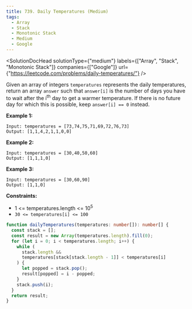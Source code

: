 ```yaml
---
title: 739. Daily Temperatures (Medium)
tags:
  - Array
  - Stack
  - Monotonic Stack
  - Medium
  - Google
---
```



<SolutionDocHead
  solutionType={"medium"}
  labels={["Array", "Stack", "Monotonic Stack"]}
  companies={["Google"]}
  url={"https://leetcode.com/problems/daily-temperatures/"}
/>

Given an array of integers `temperatures` represents the daily temperatures, return an array `answer` such that `answer[i]` is the number of days you have to wait after the i<sup>th</sup> day to get a warmer temperature. If there is no future day for which this is possible, keep `answer[i] == 0` instead.

<b>Example 1:</b>

```
Input: temperatures = [73,74,75,71,69,72,76,73]
Output: [1,1,4,2,1,1,0,0]
```

<b>Example 2:</b>

```
Input: temperatures = [30,40,50,60]
Output: [1,1,1,0]
```

<b>Example 3:</b>

```
Input: temperatures = [30,60,90]
Output: [1,1,0]
```

<b>Constraints:</b>

- 1 <= temperatures.length <= 10<sup>5</sup>
- `30 <= temperatures[i] <= 100`

```ts title=solution.ts
function dailyTemperatures(temperatures: number[]): number[] {
  const stack = [];
  const result = new Array(temperatures.length).fill(0);
  for (let i = 0; i < temperatures.length; i++) {
    while (
      stack.length &&
      temperatures[stack[stack.length - 1]] < temperatures[i]
    ) {
      let popped = stack.pop();
      result[popped] = i - popped;
    }
    stack.push(i);
  }
  return result;
}
```

